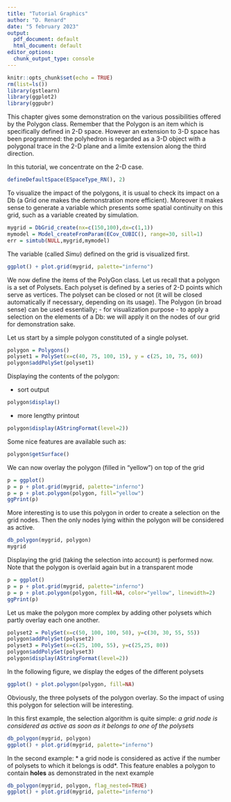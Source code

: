 ```yaml
---
title: "Tutorial Graphics"
author: "D. Renard"
date: "5 february 2023"
output:
  pdf_document: default
  html_document: default
editor_options: 
  chunk_output_type: console
---
```


```r
knitr::opts_chunk$set(echo = TRUE)
rm(list=ls())
library(gstlearn)
library(ggplot2)
library(ggpubr)
```

This chapter gives some demonstration on the various possibilities offered by the Polygon class.
Remember that the Polygon is an item which is specifically defined in 2-D space. However an extension to 3-D space has been programmed: the polyhedron is regarded as a 3-D object with a polygonal trace in the 2-D plane and a limite extension along the third direction. 

In this tutorial, we concentrate on the 2-D case.

```r
defineDefaultSpace(ESpaceType_RN(), 2)
```

To visualize the impact of the polygons, it is usual to check its impact on a Db (a Grid one makes the demonstration more efficient).
Moreover it makes sense to generate a variable which presents some spatial continuity on this grid, such as a variable created by simulation.

```r
mygrid = DbGrid_create(nx=c(150,100),dx=c(1,1))
mymodel = Model_createFromParam(ECov_CUBIC(), range=30, sill=1)
err = simtub(NULL,mygrid,mymodel)
```

The variable (called *Simu*) defined on the grid is visualized first.

```r
ggplot() + plot.grid(mygrid, palette="inferno")
```

We now define the items of the PolyGon class.
Let us recall that a polygon is a set of Polysets. Each polyset is defined by a series of 2-D points which serve as vertices. The polyset can be closed or not (it will be closed automatically if necessary, depending on its usage).
The Polygon (in broad sense) can be used essentially;
- for visualization purpose
- to apply a selection on the elements of a Db: we will apply it on the nodes of our grid for demonstration sake.

Let us start by a simple polygon constituted of a single polyset.

```r
polygon = Polygons()
polyset1 = PolySet(x=c(40, 75, 100, 15), y = c(25, 10, 75, 60))
polygon$addPolySet(polyset1)
```

Displaying the contents of the polygon:

- sort output

```r
polygon$display()
```

- more lengthy printout

```r
polygon$display(AStringFormat(level=2))
```

Some nice features are available such as:

```r
polygon$getSurface()
```

We can now overlay the polygon (filled in "yellow") on top of the grid

```r
p = ggplot()
p = p + plot.grid(mygrid, palette="inferno")
p = p + plot.polygon(polygon, fill="yellow")
ggPrint(p)
```

More interesting is to use this polygon in order to create a selection on the grid nodes. Then the only nodes lying within the polygon will be considered as active.

```r
db_polygon(mygrid, polygon)
mygrid
```

Displaying the grid (taking the selection into account) is performed now. Note that the polygon is overlaid again but in a transparent mode

```r
p = ggplot()
p = p + plot.grid(mygrid, palette="inferno")
p = p + plot.polygon(polygon, fill=NA, color="yellow", linewidth=2)
ggPrint(p)
```

Let us make the polygon more complex by adding other polysets which partly overlay each one another.

```r
polyset2 = PolySet(x=c(50, 100, 100, 50), y=c(30, 30, 55, 55))
polygon$addPolySet(polyset2)
polyset3 = PolySet(x=c(25, 100, 55), y=c(25,25, 80))
polygon$addPolySet(polyset3)
polygon$display(AStringFormat(level=2))
```

In the following figure, we display the edges of the different polysets

```r
ggplot() + plot.polygon(polygon, fill=NA)
```

Obviously, the three polysets of the polygon overlay. So the impact of using this polygon for selection will be interesting.

In this first example, the selection algorithm is quite simple:
*a grid node is considered as active as soon as it belongs to one of the polysets*

```r
db_polygon(mygrid, polygon)
ggplot() + plot.grid(mygrid, palette="inferno")
```

In the second example:
* a grid node is considered as active if the number of polysets to which it belongs is odd*.
This feature enables a polygon to contain **holes** as demonstrated in the next example

```r
db_polygon(mygrid, polygon, flag_nested=TRUE)
ggplot() + plot.grid(mygrid, palette="inferno")
```
